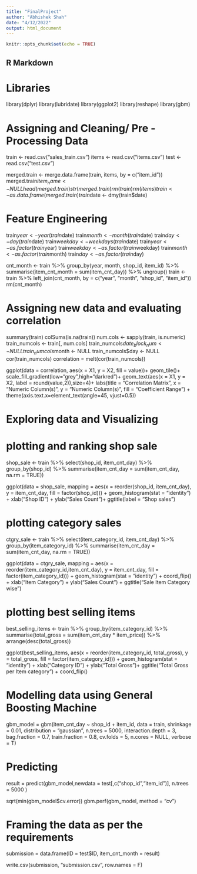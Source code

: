 ---
title: "FinalProject"
author: "Abhishek Shah"
date: "4/12/2022"
output: html_document
---

```{r setup, include=FALSE}
knitr::opts_chunk$set(echo = TRUE)
```

## R Markdown

# Libraries
library(dplyr)
library(lubridate)
library(ggplot2)
library(reshape)
library(gbm)

# Assigning and Cleaning/ Pre - Processing Data

train <- read.csv("sales_train.csv")
items <- read.csv("items.csv")
test <- read.csv("test.csv")

merged.train <- merge.data.frame(train, items, by = c("item_id"))
merged.train$item_name <- NULL
head(merged.train)
str(merged.train)
rm(train)
rm(items)
train <- as.data.frame(merged.train)
train$date <- dmy(train$date)

# Feature Engineering
train$year <- year(train$date)
train$month <- month(train$date)
train$day <- day(train$date)
train$weekday <- weekdays(train$date)
train$year <- as.factor(train$year)
train$weekday <- as.factor(train$weekday)
train$month <- as.factor(train$month)
train$day <- as.factor(train$day)

cnt_month <- train %>% group_by(year, month, shop_id, item_id) %>% summarise(item_cnt_month = sum(item_cnt_day)) %>% ungroup()
train <- train %>% left_join(cnt_month, by = c("year", "month", "shop_id", "item_id"))
rm(cnt_month)

# Assigning new data and evaluating correlation
summary(train)
colSums(is.na(train))
num.cols <- sapply(train, is.numeric)
train_numcols <- train[, num.cols]
train_numcols$date_block_num <- NULL
train_numcols$month <- NULL
train_numcols$day <- NULL
cor(train_numcols)
correlation = melt(cor(train_numcols))

ggplot(data = correlation, aes(x = X1, y = X2, fill = value))+
  geom_tile()+
  scale_fill_gradient(low="grey",high="darkred")+
  geom_text(aes(x = X1, y = X2, label = round(value,2)),size=4)+
  labs(title = "Correlation Matrix", x = "Numeric Column(s)", y = "Numeric Column(s)", fill = "Coefficient Range") +
  theme(axis.text.x=element_text(angle=45, vjust=0.5))

# Exploring data and Visualizing

# plotting and ranking shop sale
shop_sale <- train %>%
  select(shop_id, item_cnt_day) %>%
  group_by(shop_id) %>%
  summarise(item_cnt_day =  sum(item_cnt_day, na.rm = TRUE))

ggplot(data = shop_sale,
       mapping = aes(x = reorder(shop_id, item_cnt_day),
                     y = item_cnt_day,
                     fill = factor(shop_id))) +
  geom_histogram(stat = "identity") +
  xlab("Shop ID") + ylab("Sales Count")+
  ggtitle(label = "Shop sales")

# plotting category sales
ctgry_sale <- train %>%
  select(item_category_id, item_cnt_day) %>%
  group_by(item_category_id) %>%
  summarise(item_cnt_day =  sum(item_cnt_day, na.rm = TRUE))

ggplot(data = ctgry_sale,
       mapping = aes(x = reorder(item_category_id,item_cnt_day),
                     y = item_cnt_day,
                     fill = factor(item_category_id))) +
  geom_histogram(stat = "identity") +
  coord_flip() +
  xlab("Item Category") + ylab("Sales Count") +
  ggtitle("Sale Item Category wise")

# plotting best selling items

best_selling_items <- train %>%
  group_by(item_category_id) %>%
  summarise(total_gross = sum(item_cnt_day * item_price)) %>%
  arrange(desc(total_gross))

ggplot(best_selling_items,
       aes(x = reorder(item_category_id, total_gross),
           y = total_gross,
           fill = factor(item_category_id))) +
  geom_histogram(stat = "identity") +
  xlab("Category ID") + ylab("Total Gross")+
  ggtitle("Total Gross per Item category") +
  coord_flip()

# Modelling data using General Boosting Machine
gbm_model  =  gbm(item_cnt_day ~ shop_id + item_id,
                  data = train,
                  shrinkage = 0.01,
                  distribution = "gaussian",
                  n.trees = 5000,
                  interaction.depth = 3,
                  bag.fraction = 0.7,
                  train.fraction = 0.8,
                  cv.folds = 5,
                  n.cores = NULL,
                  verbose = T)

# Predicting
result = predict(gbm_model,newdata = test[,c("shop_id","item_id")], n.trees = 5000 )


sqrt(min(gbm_model$cv.error))
gbm.perf(gbm_model, method = "cv")

# Framing the data as per the requirements
submission = data.frame(ID = test$ID,
                        item_cnt_month =  result)

write.csv(submission, "submission.csv", row.names = F)
